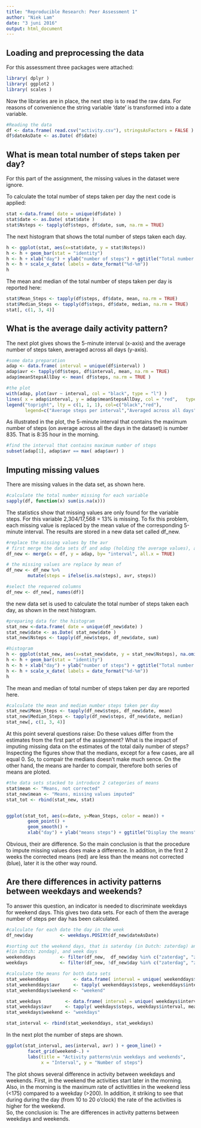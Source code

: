 ```yaml
---
title: "Reproducible Research: Peer Assessment 1"
author: "Niek Lam"
date: "3 juni 2016"
output: html_document
---
```


## Loading and preprocessing the data
For this assessment three packages were attached:
```r
library( dplyr )
library( ggplot2 )
library( scales )
```

Now the libraries are in place, the next step is to read the raw data. For reasons of convenience the string variable 'date' is transformed into a date variable. 
```r
#Reading the data
df <- data.frame( read.csv("activity.csv"), stringsAsFactors = FALSE )
df$dateAsDate <- as.Date( df$date)

```
  
  
## What is mean total number of steps taken per day?
For this part of the assignment, the missing values in the dataset were ignore.

To calculate the total number of steps taken per day the next code is applied:
```r
stat <-data.frame( date = unique(df$date) )
stat$date <- as.Date( stat$date )
stat$Nsteps <- tapply(df$steps, df$date, sum, na.rm = TRUE)

```

The next histogram that shows the total number of steps taken each day.
```r
h <- ggplot(stat, aes(x=stat$date, y = stat$Nsteps)) 
h <- h + geom_bar(stat = "identity")
h <- h + xlab("day") + ylab("number of steps") + ggtitle("Total number of steps taken each day")  
h <- h + scale_x_date( labels = date_format("%d-%m"))
h
```

The mean and median of the total number of steps taken per day is reported here:
```r
stat$Mean_Steps <- tapply(df$steps, df$date, mean, na.rm = TRUE)
stat$Median_Steps <- tapply(df$steps, df$date, median, na.rm = TRUE)
stat[, c(1, 3, 4)]
```


## What is the average daily activity pattern?
The next plot gives shows the 5-minute interval (x-axis) and the average number of steps taken, averaged across all days (y-axis).

```r
#some data preparation
adap <- data.frame( interval = unique(df$interval) )
adap$avr <- tapply(df$steps, df$interval, mean, na.rm = TRUE)
adap$meanStepsAllDay <- mean( df$steps, na.rm = TRUE ) 

#the plot
with(adap, plot(avr ~ interval, col = "black", type = "l") )
lines( x = adap$interval, y = adap$meanStepsAllDay, col = "red",   type = "l")
legend("topright", lty = c(1, 1, 1), col=c("black","red"),
       legend=c("Average steps per interval","Averaged across all days"))
```

As illustrated in the plot, the 5-minute interval that contains the maximum number of steps (on average across all the days in the dataset) is number 835. That is 8:35 hour in the morning.
```r
#find the interval that contains maximum number of steps
subset(adap[1], adap$avr == max( adap$avr) )
```


## Imputing missing values
There are missing values in the data set, as shown here. 
```r
#calculate the total number missing for each variable
sapply(df, function(x) sum(is.na(x)))
```


The statistics show that missing values are only found for the variable steps. For this variable 2,304/17,568 = 13% is missing. To fix this problem, each missing value is replaced by the mean value of the corresponding 5-minute interval. The results are stored in a new data set called df_new. 

```r
#replace the missing values by the avr
# first merge the data sets df and adap (holding the average values), apply an outer join
df_new <- merge(x = df, y = adap, by= "interval", all.x = TRUE)

# the missing values are replace by mean of 
df_new <- df_new %>%
        mutate(steps = ifelse(is.na(steps), avr, steps))

#select the requered columns 
df_new <- df_new[, names(df)]
```

the new data set is used to calculate the total number of steps taken each day, as shown in the next histogram.
```r
#preparing data for the histogram
stat_new <-data.frame( date = unique(df_new$date) )
stat_new$date <- as.Date( stat_new$date )
stat_new$Nsteps <- tapply(df_new$steps, df_new$date, sum)

#histogram
h <- ggplot(stat_new, aes(x=stat_new$date, y = stat_new$Nsteps), na.omit()) 
h <- h + geom_bar(stat = "identity")
h <- h + xlab("day") + ylab("number of steps") + ggtitle("Total number of steps taken each day")  
h <- h + scale_x_date( labels = date_format("%d-%m"))
h
```


The mean and median of total number of steps taken per day are reported here.
```r
#calculate the mean and median number steps taken per day
stat_new$Mean_Steps <- tapply(df_new$steps, df_new$date, mean)
stat_new$Median_Steps <- tapply(df_new$steps, df_new$date, median)
stat_new[, c(1, 3, 4)]
```

At this point several questions raise: Do these values differ from the estimates from the first part of the assignment? What is the impact of imputing missing data on the estimates of the total daily number of steps?  
Inspecting the figures show that the medians, except for a few cases, are all equal 0. So, to compair the medians doesn't make much sence. On the other hand, the means are harder to compair, therefore both series of means are ploted.    

```r
#the data sets stacked to introduce 2 categories of means
stat$mean <- "Means, not corrected"
stat_new$mean <- "Means, missing values imputed"
stat_tot <- rbind(stat_new, stat)


ggplot(stat_tot, aes(x=date, y=Mean_Steps, color = mean)) + 
        geom_point() + 
        geom_smooth() +
        xlab("day") + ylab("means steps") + ggtitle("Display the means")
```

Obvious, their are difference. So the main conclusion is that the procedure to impute missing values does make a difference. In addition, in the first 2 weeks the corrected means (red) are less than the means not corrected (blue), later it is the other way round. 


## Are there differences in activity patterns between weekdays and weekends?
To answer this question, an indicator is needed to discriminate weekdays for weekend days. This gives two data sets. For each of them the average number of steps per day has been calculated. 
```r
#calculate for each date the day in the week
df_new$day          <- weekdays.POSIXt(df_new$dateAsDate)

#sorting out the weekend days, that is saterday (in Dutch: zaterdag) and sundag 
#(in Dutch: zondag), and week days
weekenddays         <- filter(df_new,  df_new$day %in% c("zaterdag", "zondag") )
weekdays            <- filter(df_new, !df_new$day %in% c("zaterdag", "zondag") )

#calculate the means for both data sets
stat_weekenddays         <- data.frame( interval = unique( weekenddays$interval) )
stat_weekenddays$avr     <- tapply( weekenddays$steps, weekenddays$interval, mean)
stat_weekenddays$weekend <- "weekend" 

stat_weekdays         <- data.frame( interval = unique( weekdays$interval) )
stat_weekdays$avr     <- tapply( weekdays$steps, weekdays$interval, mean)
stat_weekdays$weekend <- "weekdays" 

stat_interval <- rbind(stat_weekenddays, stat_weekdays)
```

In the next plot the number of steps are shown.
```r

ggplot(stat_interval, aes(interval, avr) ) + geom_line() + 
        facet_grid(weekend~.) + 
        labs(title = "Activity patterns\nin weekdays and weekends", 
             x = "Interval", y = "Number of steps")
```

The plot shows several difference in activity between weekdays and weekends. First, in the weekend the activities start later in the morning. Also, in the morning is the maximum rate of activitities in the weekend less (<175) compared to a weekday (>200). In addition, it striking to see that during during the day (from 10 to 20 o'clock) the rate of the activities is higher for the weekend.  
So, the conclusion is: The are differences in activity patterns between weekdays and weekends.
